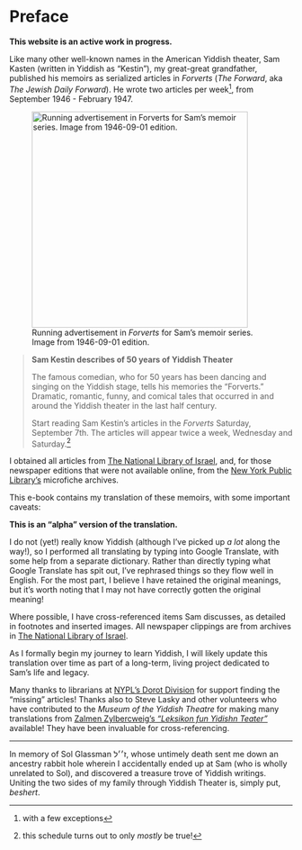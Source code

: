 # Preface {.unnumbered}

**This website is an active work in progress.**

Like many other well-known names in the American Yiddish theater, Sam Kasten (written in Yiddish as "Kestin"), my great-great grandfather, published his memoirs as serialized articles in *Forverts* (*The Forward*, aka *The Jewish Daily Forward*).
He wrote two articles per week^[with a few exceptions], from September 1946 - February 1947.

::: {layout-ncol="2"}
![Running advertisement in *Forverts* for Sam's memoir series. Image from 1946-09-01 edition.](img/1946-09-01_forverts.png){width="4in"}

> **Sam Kestin describes of 50 years of Yiddish Theater**
>
> The famous comedian, who for 50 years has been dancing and singing on the Yiddish stage, tells his memories the "Forverts."
> Dramatic, romantic, funny, and comical tales that occurred in and around the Yiddish theater in the last half century.
>
> Start reading Sam Kestin's articles in the *Forverts* Saturday, September 7th.
> The articles will appear twice a week, Wednesday and Saturday.^[this schedule turns out to only _mostly_ be true!]
:::

I obtained all articles from [The National Library of Israel](https://www.nli.org.il/en/newspapers/frw), and, for those newspaper editions that were not available online, from the [New York Public Library's](https://www.nypl.org/) microfiche archives.

This e-book contains my translation of these memoirs, with some important caveats:

**This is an "alpha" version of the translation.**

I do not (yet!) really know Yiddish (although I've picked up _a lot_ along the way!), so I performed all translating by typing into Google Translate, with some help from a separate dictionary.
Rather than directly typing what Google Translate has spit out, I've rephrased things so they flow well in English.
For the most part, I believe I have retained the original meanings, but it's worth noting that I may not have correctly gotten the original meaning!

Where possible, I have cross-referenced items Sam discusses, as detailed in footnotes and inserted images.
All newspaper clippings are from archives in [The National Library of Israel](https://www.nli.org.il/en).

As I formally begin my journey to learn Yiddish, I will likely update this translation over time as part of a long-term, living project dedicated to Sam's life and legacy.

Many thanks to librarians at [NYPL's Dorot Division](https://www.nypl.org/locations/schwarzman/jewish-division) for support finding the "missing" articles!
Thanks also to Steve Lasky and other volunteers who have contributed to the *Museum of the Yiddish Theatre* for making many translations from [Zalmen Zylbercweig's *"Leksikon fun Yidishn Teater"*](https://www.museumoffamilyhistory.com/yt/lex-biography.htm) available! They have been invaluable for cross-referencing.

------------------------------------------------------------------------

In memory of Sol Glassman ז׳׳ל, whose untimely death sent me down an ancestry rabbit hole wherein I accidentally ended up at Sam (who is wholly unrelated to Sol), and discovered a treasure trove of Yiddish writings.
Uniting the two sides of my family through Yiddish Theater is, simply put, *beshert*.
